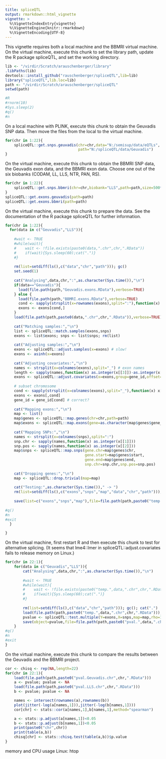 ```yaml
---
title: spliceQTL
output: rmarkdown::html_vignette
vignette: >
  %\VignetteIndexEntry{vignette}
  %\VignetteEngine{knitr::rmarkdown}
  %\VignetteEncoding{UTF-8}
---
```


This vignette requires both a local machine and the BBMRI virtual machine. On the virtual machine, execute this chunk to set the library path, update the R package spliceQTL, and set the working directory.

```r
lib <- "/virdir/Scratch/arauschenberger/library"
.libPaths(lib)
devtools::install_github("rauschenberger/spliceQTL",lib=lib)
library("spliceQTL",lib.loc=lib)
path <- "/virdir/Scratch/arauschenberger/spliceQTL"
setwd(path)

#R
#rnorm(10)
#Sys.sleep(2)
#q()
#n
```

On a local machine with PLINK, execute this chunk to obtain the Geuvadis SNP data. Then move the files from the local to the virtual machine.

```r
for(chr in 1:22){ 
    spliceQTL::get.snps.geuvadis(chr=chr,data="N:/semisup/data/eQTLs",
                                 path="N:/spliceQTL/data/Geuvadis")
}
```

On the virtual machine, execute this chunk to obtain the BBMRI SNP data, the Geuvadis exon data, and the BBMRI exon data. Choose one out of the six biobanks (CODAM, LL, LLS, NTR, PAN, RS).

```r
for(chr in 1:22){
    spliceQTL::get.snps.bbmri(chr=chr,biobank="LLS",path=path,size=500*10^3)
}
spliceQTL::get.exons.geuvadis(path=path)
spliceQTL::get.exons.bbmri(path=path)
```

On the virtual machine, execute this chunk to prepare the data. See the documentation of the R package spliceQTL for further information.

```r
for(chr in 1:22){
  for(data in c("Geuvadis","LLS")){
      
    #wait <- TRUE
    #while(wait){
    #    wait <- !file.exists(paste0(data,".chr",chr,".RData"))
    #    if(wait){Sys.sleep(60);cat(".")}
    #}
      
    rm(list=setdiff(ls(),c("data","chr","path"))); gc()
    set.seed(1)
    
    cat("Analysing",data,chr,":",as.character(Sys.time()),"\n")
    if(data=="Geuvadis"){
      load(file.path(path,"Geuvadis.exons.RData"),verbose=TRUE)
    } else {
      load(file.path(path,"BBMRI.exons.RData"),verbose=TRUE)
      cond <- sapply(strsplit(x=rownames(exons),split=":"),function(x) x[[1]]==data)
      exons <- exons[cond,]
    }
    load(file.path(path,paste0(data,".chr",chr,".RData")),verbose=TRUE)
    
    cat("Matching samples:","\n")
    list <- spliceQTL::match.samples(exons,snps)
    exons <- list$exons; snps <- list$snps; rm(list)
    
    cat("Adjusting samples:","\n")
    exons <- spliceQTL::adjust.samples(x=exons) # slow!
    exons <- asinh(x=exons)
    
    cat("Adjusting covariates:","\n")
    names <- strsplit(x=colnames(exons),split="_") # exon names
    length <- sapply(names,function(x) as.integer(x[[3]])-as.integer(x[[2]])) # exon length
    exons <- spliceQTL::adjust.covariates(x=exons,group=gene_id,offset=length) # slow!
    
    # subset chromosome
    cond <- sapply(strsplit(x=colnames(exons),split="_"),function(x) x[[1]]==chr)
    exons <- exons[,cond]
    gene_id = gene_id[cond] # correct?
    
    cat("Mapping exons:","\n")
    map <- list()
    map$genes <- spliceQTL::map.genes(chr=chr,path=path)
    map$exons <- spliceQTL::map.exons(gene=as.character(map$genes$gene_id),exon=gene_id)
    
    cat("Mapping SNPs:","\n")
    names <- strsplit(x=colnames(snps),split=":")
    snp.chr <- sapply(names,function(x) as.integer(x[[1]]))
    snp.pos <- sapply(names,function(x) as.integer(x[[2]]))
    map$snps <- spliceQTL::map.snps(gene.chr=map$genes$chr,
                                    gene.start=map$genes$start,
                                    gene.end=map$genes$end,
                                    snp.chr=snp.chr,snp.pos=snp.pos)
    
    cat("Dropping genes:","\n")
    map <- spliceQTL::drop.trivial(map=map)
    
    cat("Testing:",as.character(Sys.time())," -> ")
    rm(list=setdiff(ls(),c("exons","snps","map","data","chr","path"))); gc()
    
    save(list=c("exons","snps","map"),file=file.path(path,paste0("temp.",data,".chr",chr,".RData")))
    
#q()
#n
#exit
  }

}
```

On the virtual machine, first restart R and then execute this chunk to test for alternative splicing. (It seems that lme4::lmer in spliceQTL::adjust.covariates fails to release memory on Linux.)

```r
for(chr in 22:1){
    for(data in c("Geuvadis","LLS")){
        cat("Analysing",data,chr,":",as.character(Sys.time()),"\n")
        
        #wait <- TRUE
        #while(wait){
        #    wait <- !file.exists(paste0("temp.",data,".chr",chr,".RData"))
        #    if(wait){Sys.sleep(60);cat(".")}
        #}  
        
        rm(list=setdiff(ls(),c("data","chr","path"))); gc(); cat(".")
        load(file.path(path,paste0("temp.",data,".chr",chr,".RData"))); cat(".")
        pvalue <- spliceQTL::test.multiple(Y=exons,X=snps,map=map,rho=1,spec=16); cat(".")
        save(object=pvalue,file=file.path(path,paste0("pval.",data,".chr",chr,".RData"))); cat("\n")
    }
#q()
#n
#exit
}
```

On the virtual machine, execute this chunk to compare the results between the Geuvadis and the BBMRI project.

```r
cor <- chisq <- rep(NA,length=22)
for(chr in 22:1){
    load(file.path(path,paste0("pval.Geuvadis.chr",chr,".RData")))
    a <- pvalue; pvalue <- NA
    load(file.path(path,paste0("pval.LLS.chr",chr,".RData")))
    b <- pvalue; pvalue <- NA

    names <- intersect(rownames(a),rownames(b))
    plot(jitter(-log(a[names,1])),jitter(-log(b[names,1])))
    cor[chr] <- stats::cor(a[names,1],b[names,1],method="spearman")

    a <- stats::p.adjust(a[names,1])<0.05
    b <- stats::p.adjust(b[names,1])<0.05
    print(paste0("chr",chr))
    print(table(a,b))
    chisq[chr] <- stats::chisq.test(table(a,b))$p.value
}
```


memory and CPU usage Linux: htop


